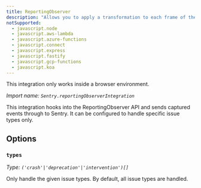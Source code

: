 ```yaml
---
title: ReportingObserver
description: "Allows you to apply a transformation to each frame of the stack trace."
notSupported:
  - javascript.node
  - javascript.aws-lambda
  - javascript.azure-functions
  - javascript.connect
  - javascript.express
  - javascript.fastify
  - javascript.gcp-functions
  - javascript.koa
---
```


<Alert level="info">
  This integration only works inside a browser environment.
</Alert>

_Import name: `Sentry.reportingObserverIntegration`_

This integration hooks into the ReportingObserver API and sends captured events through to Sentry. It can be configured to handle specific issue types only.

<PlatformContent includePath="configuration/reporting-observer" />

## Options

### `types`

_Type: `('crash'|'deprecation'|'intervention')[]`_

Only handle the given issue types. By default, all issue types are handled.
